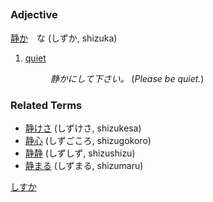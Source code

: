 =={{ja}}==
[[Category:Japanese language|しすか]]
===Adjective===
[[静]]か　な (しずか, shizuka)

#[[quiet]]
#:''静かにして下さい。'' (''Please be quiet.'')
===Related Terms===
*[[静けさ]] (しずけさ, shizukesa)
*[[静心]] (しずごころ, shizugokoro)
*[[静静]] (しずしず, shizushizu)
*[[静まる]] (しずまる, shizumaru)